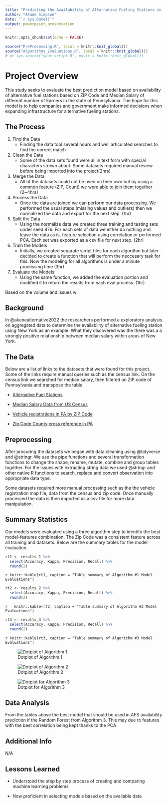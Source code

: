 ```yaml
---
title: "Predicting the Availability of Alternative Fueling Stations in Pennsylvania"
author: "Akane Simpson"
date: "`r Sys.Date()`"
output: powerpoint_presentation
---
```


```r
knitr::opts_chunk$set(echo = FALSE)
```

```r
source("PreProcessing.R", local = knitr::knit_global())
source("Algorithms_Evaluations.R", local = knitr::knit_global())
# or sys.source("your-script.R", envir = knitr::knit_global())
```

# Project Overview

This study seeks to evaluate the best prediction model based on availability of alternative fuel stations based on ZIP Code and Median Salary of different number of Earners in the state of Pennsylvania. The hope for this model is to help companies and government make informed decisions when expanding infrastructure for alternative fueling stations.

## The Process

1.  Find the Data
    -   Finding the data tool several hours and well articulated searches to find the correct match
2.  Clean the Data
    -   Some of the data sets found were all in text form with special characters strewn about. Some datasets required manual review before being imported into the project(2hrs)
3.  Merge the Data
    -   All of the datasets could not be used on their own but by using a common feature (ZIP, Count) we were able to join them together (2\~4hrs)
4.  Process the Data
    -   Once the data are joined we can perform our data processing. We performed the usual steps (missing values and outliers) then we normalized the data and export for the next step. (1hr)
5.  Split the Data
    -   Using the normalize data we created three training and testing sets under seed 876. For each sets of data we either do nothing and leave the data as is, feature selection using correlation or performed PCA. Each set was exported as a csv file for next step. (2hr)
6.  Train the Models
    -   Initially, we created separate script files for each algorithm but later decided to create a function that will perform the neccesary task for this. Now the modeling for all algorithms is under a minute processing time (3hr)
7.  Evaluate the Models
    -   Using the same function, we added the evaluation portion and modified it to return the results from each eval process. (1hr)

Based on the volume and issues w

## Background

In @akanealternative2022 the researchers performed a exploratory analysis on aggregated data to determine the availability of alternative fueling station using New York as an example. What they discovered was the there was a a strongly positive relationship between median salary within areas of New York.

## The Data

Below are a list of links to the datasets that were found for this project. Some of the links require manual queries such as the census link. On the census link we searched for median salary, then filtered on ZIP code of Pennsylvania and transpose the table.

-   [Alternative Fuel Stations](https://afdc.energy.gov/data_download/alt_fuel_stations_format)

-   [Median Salary Data from US Census](https://data.census.gov/cedsci/table?q=median%20income&g=0400000US42%248600000&y=2020&tid=ACSST5Y2020.S1903)

-   [Vehicle registrations in PA by ZIP Code](https://s3.amazonaws.com/tmp-map/dot/vpic/pa-registered-vehicles-by-fuel-type-and-zip-code.html)

-   [Zip Code County cross reference in PA](https://www.unitedstateszipcodes.org/pa/)

## Preprocessing

After procuring the datasets we began with data cleaning using @tidyverse and @stringr. We use the pipe functions and several transformation functions to change the shape, rename, mutate, combine and group tables together. For the issues with extracting string data we used @stringr and other native R functions to search, replace and convert observation into appropriate data type.

Some datasets required more manual processing such as the the vehicle registration map file, data from the census and zip code. Once manually processed the data is then imported as a csv file for more data manipulation.

## Summary Statistics

Our models were evaluated using a three algorithm step to identify the best model-features combination. The Zip Code was a consistent feature across all training and datasets. Below are the summary tables for the model evaluation.

```r
rt1 <- results_1 %>% 
  select(Accuracy, Kappa, Precision, Recall) %>% 
  round(2)
```

`r knitr::kable(rt1, caption = "Table summary of Algorithm #1 Model Evaluations")`

```r
rt2 <- results_2 %>% 
  select(Accuracy, Kappa, Precision, Recall) %>% 
  round(2)

```

`r   knitr::kable(rt2, caption = "Table summary of Algorithm #2 Model Evaluations")`

```r
rt3 <- results_3 %>% 
  select(Accuracy, Kappa, Precision, Recall) %>% 
  round(2)
```

`r knitr::kable(rt3, caption = "Table summary of Algorithm #3 Model Evaluations")`

![Dotplot of Algorithm 1](images/375eb26f-cd58-4b1c-8381-ce552f0e448e.png)

![Dotplot of Algorithm 2](images/c2bbae55-cc51-43ef-aee5-cc34e83cf632.png)

![Dotplot for Algorithm 3](images/c81000d4-edc0-4adf-91fb-cd85e1964e2d.png)

## Data Analysis

From the tables above the best model that should be used in AFS availability prediction if the Random Forest from Algorithm 3. This may due to features with the best correlation being kept thanks to the PCA.

## Additional Info

N/A

## Lessons Learned

-   Understood the step by step process of creating and comparing machine learning problems

-   Now proficient in selecting models based on the available data
